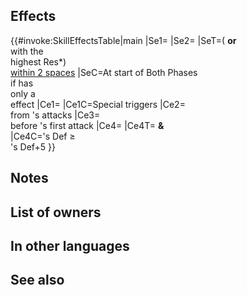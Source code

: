 {{Special
|tagid=SID_肉体の咆哮
|intID=4868
|exclusive=1
|canUseWeapon={{WeaponList|exclude=Staff}}
|canUseMove={{MoveList|All}}
|cost=500
|cooldown=3
|effect=Boosts damage by 60% of unit's Def when Special triggers.<br><br>At start of player phase or enemy phase, grants Res+6 and【Magic Twin Save】to target allies within 2 spaces of unit for 1 turn (if support partner is on player team, targets any support partner; otherwise, targets ally with the highest Res at start of battle, excluding unit; "at start of battle" excludes increases to Res granted after ally is deployed, such as Legendary Effects, Mythic Effects, Bonus Heroes, Great Talent, etc.; does not trigger when unit is equipped with "Savior" effects other than【P Save】).<br><br>Reduces damage from foe's attacks during combat by 40% (excluding area-of-effect Specials) and grants Special cooldown count-X ÷ 12 (rounded down) to unit before unit's first attack during combat (X = highest total bonuses among unit and allies within 3 spaces of unit), and also, if unit's Def ≥ foe's Def+5, disables unit's and foe's effects that change attack priority during combat.<br><br>【Magic Twin Save】<br>If a magic, staff, or dragon foe initiates combat against an ally within 2 spaces of unit, triggers Savior on unit (triggers only if unit is not equipped with a skill that can trigger another Savior effect; if unit is granted multiple statuses that enable "Savior" effects to trigger, Savior will not trigger).<br><br>If foe uses magic, staff, or dragon damage, disables foe's effects that "calculate damage using the lower of foe's Def or Res" (including area-of-effect Specials), and any "reduces damage by X%" effect that can be triggered only once per combat by unit's equipped Special skill can be triggered up to twice per combat during combat (excludes boosted Special effects from engaging; only highest value applied; does not stack).<br><br>【P Save】<br>"If sword, lance, axe, bow, dagger, or beast foe initiates combat" is an activation condition for "Savior."
|required=Ignis
|properties=offensive_special,random_owner
}}
==Effects==
{{#invoke:SkillEffectsTable|main
|Se1={{Eft|Bonus|Res|6}}
|Se2={{SEt|Magic Twin Save}}
|SeT=({{Tgt|Partner}} '''or'''<br>{{Tgt|Ally}} with the<br>highest Res*)<br>[[within 2 spaces]]
|SeC=At start of Both Phases<br>if {{Tgt|Unit}} has<br>only a {{Kp|P Save}}<br>{{Eft|Savior}} effect
|Ce1={{Eft|Damage Boost|60% of {{Tgt|Unit}}'s Def}}
|Ce1C=Special triggers
|Ce2={{Eft|Damage Reduction|40%}}<br>from {{Tgt|Foe}}'s attacks
|Ce3={{Eft|Reduce Cooldown|(highest total {{SEt|Bonuses}}<br>on {{Tgt|Unit}} '''&''' {{Tgt|Allies}}<br>[[within 3 spaces]]) ÷ 12<br>(rounded down)}}<br>before {{Tgt|Unit}}'s first attack
|Ce4={{Eft|Hardy Bearing}}
|Ce4T={{Tgt|Unit}} '''&'''<br>{{Tgt|Foe}}
|Ce4C={{Tgt|Unit}}'s Def ≥<br>{{Tgt|Foe}}'s Def+5
}}
<b>{{Hatnote|* Excludes Res stat boosts from after deployment.}}</b>

==Notes==
{{DamageBoost}}
{{Bonuses}}
{{Magic Twin Save}}
{{SupportPartner|effect={{SEt|bonuses}} and {{SEt|Magic Twin Save}} effects}}
{{DamagePercentageReduction}}
{{CombatCooldownCount|-X ÷ 12}}
{{EffectfromBonuses|multiTarget=1|target=unit or allies [[within 3 spaces]]|reduce cooldown}}
{{PriorityNeutralization}}
==List of owners==
{{Skill Hero List}}
==In other languages==
{{OtherLanguages
|japanese=
|german=
|spanishEU=
|spanishLA=
|french=
|italian=
|chineseTW=
|portuguese=
}}
==See also==
{{See also skills|cond=(Description LIKE '%highest total bonuses among unit and allies within _ spaces of unit%' OR Description LIKE '%【Magic Twin Save】%') AND Exclusive='1'}}
{{Specials Navbox}}